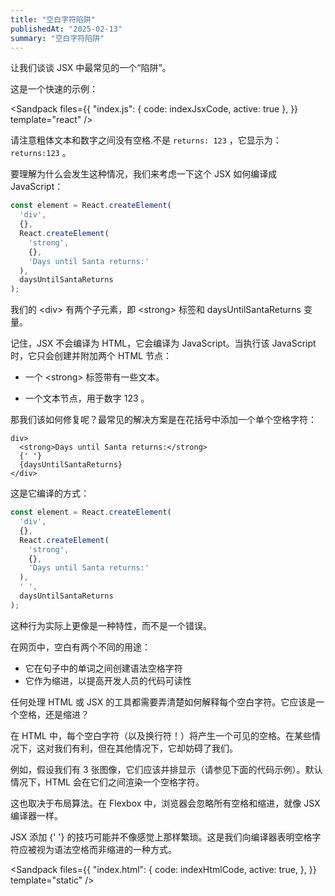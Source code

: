```yaml
---
title: "空白字符陷阱"
publishedAt: "2025-02-13"
summary: "空白字符陷阱"
---
```




让我们谈谈 JSX 中最常见的一个“陷阱”。

这是一个快速的示例：

<Sandpack
  files={{
    "index.js": { code: indexJsxCode, active: true },
  }}
  template="react"
/>

请注意粗体文本和数字之间没有空格.不是 `returns: 123` ，它显示为： `returns:123` 。

要理解为什么会发生这种情况，我们来考虑一下这个 JSX 如何编译成 JavaScript：

```JavaScript
const element = React.createElement(
  'div',
  {},
  React.createElement(
    'strong',
    {},
    'Days until Santa returns:'
  ),
  daysUntilSantaReturns
);
```

我们的 \<div\> 有两个子元素，即 \<strong\> 标签和 daysUntilSantaReturns 变量。

记住，JSX 不会编译为 HTML，它会编译为 JavaScript。当执行该 JavaScript 时，它只会创建并附加两个 HTML 节点：

- 一个 \<strong\> 标签带有一些文本。

- 一个文本节点，用于数字 123 。

那我们该如何修复呢？最常见的解决方案是在花括号中添加一个单个空格字符：

```JSX
div>
  <strong>Days until Santa returns:</strong>
  {' '}
  {daysUntilSantaReturns}
</div>
```

这是它编译的方式：

```JavaScript
const element = React.createElement(
  'div',
  {},
  React.createElement(
    'strong',
    {},
    'Days until Santa returns:'
  ),
  ' ',
  daysUntilSantaReturns
);
```

这种行为实际上更像是一种特性，而不是一个错误。

在网页中，空白有两个不同的用途：

- 它在句子中的单词之间创建语法空格字符
- 它作为缩进，以提高开发人员的代码可读性

任何处理 HTML 或 JSX 的工具都需要弄清楚如何解释每个空白字符。它应该是一个空格，还是缩进？

在 HTML 中，每个空白字符（以及换行符！）将产生一个可见的空格。在某些情况下，这对我们有利，但在其他情况下，它却妨碍了我们。

例如，假设我们有 3 张图像，它们应该并排显示（请参见下面的代码示例）。默认情况下，HTML 会在它们之间渲染一个空格字符。

这也取决于布局算法。在 Flexbox 中，浏览器会忽略所有空格和缩进，就像 JSX 编译器一样。

JSX 添加 \{' '\} 的技巧可能并不像感觉上那样繁琐。这是我们向编译器表明空格字符应被视为语法空格而非缩进的一种方式。

<Sandpack
  files={{
    "index.html": {
      code: indexHtmlCode,
      active: true,
    },
  }}
  template="static"
/>
